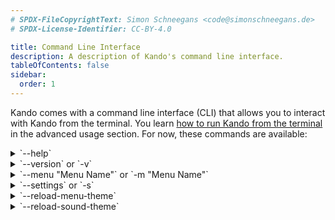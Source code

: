 ```yaml
---
# SPDX-FileCopyrightText: Simon Schneegans <code@simonschneegans.de>
# SPDX-License-Identifier: CC-BY-4.0

title: Command Line Interface
description: A description of Kando's command line interface.
tableOfContents: false
sidebar:
  order: 1
---
```



Kando comes with a command line interface (CLI) that allows you to interact with Kando from the terminal.
You learn [how to run Kando from the terminal](/launch-from-cli) in the advanced usage section.
For now, these commands are available:

<details>
<summary>`--help`</summary>
Prints the help message for the CLI.
</details>

<details>
<summary>`--version` or `-v`</summary>
Prints the version of Kando.
</details>

<details>
<summary>`--menu "Menu Name"` or `-m "Menu Name"`</summary>
Opens the menu with the given name.
This also works if Kando is already running.
In this case, the menu will be opened in the running instance.
</details>

<details>
<summary>`--settings` or `-s`</summary>
Opens the settings window.
This also works if Kando is already running.
In this case, the settings window will be opened in the running instance.
</details>

<details>
<summary>`--reload-menu-theme`</summary>
Reloads the menu theme.
This can be useful if you are developing a theme and want to see the changes without restarting Kando.
</details>

<details>
<summary>`--reload-sound-theme`</summary>
Reloads the sound theme.
This can be useful if you are developing a theme and want to hear the changes without restarting Kando.
</details>